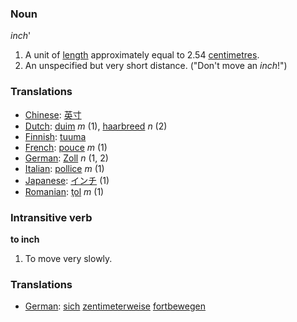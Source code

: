 ===Noun===

'' inch'''

# A unit of [[length]] approximately equal to 2.54 [[centimetre]]s.
# An unspecified but very short distance.  ("Don't move an ''inch''!")

===Translations===
* [[Chinese]]: [[英寸]]
* [[Dutch]]: [[duim]] ''m'' (1), [[haarbreed]] ''n'' (2)
* [[Finnish]]: [[tuuma]]
* [[French]]: [[pouce]] ''m'' (1)
* [[German]]: [[Zoll]] ''n'' (1, 2)
* [[Italian]]: [[pollice]] ''m'' (1)
* [[Japanese]]: [[インチ]] (1)
* [[Romanian]]: [[ţol]] ''m'' (1)

===Intransitive verb===

'''to inch'''

# To move very slowly.

===Translations===
*[[German]]: [[sich]] [[zentimeterweise]] [[fortbewegen]]